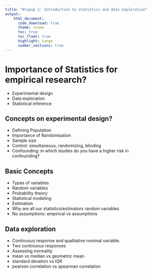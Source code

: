 ```yaml
---
title: "Wrapup 1: Introduction to statistics and data exploration"   
output:
    html_document:
      code_download: true    
      theme: cosmo
      toc: true
      toc_float: true
      highlight: tango
      number_sections: true
---
```


# Importance of Statistics for empirical research?

- Experimental design
- Data exploration
- Statistical inference

## Concepts on experimental design?

- Defining Population
- Importance of Randomisation
- Sample size
- Control: simultaneous, randomizing, blinding
- Confounding: in which studies do you have a higher risk in confounding?


## Basic Concepts

- Types of variables
- Random variables
- Probability theory
- Statistical modeling
- Estimation
- Why are all our statistics/estimators random variables
- No assumptions: empirical vs assumptions

## Data exploration

- Continuous response and qualitative nominal variable. 
- Two continuous responses 
- Assessing normality
- mean vs median vs geometric mean
- standard devation vs IQR
- pearson correlation vs spearman correlation
